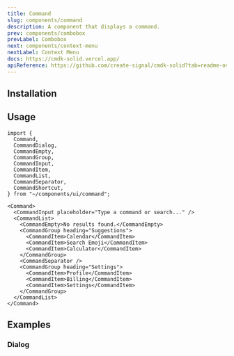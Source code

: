```yaml
---
title: Command
slug: components/command
description: A component that displays a command.
prev: components/combobox
prevLabel: Combobox
next: components/context-menu
nextLabel: Context Menu
docs: https://cmdk-solid.vercel.app/
apiReference: https://github.com/create-signal/cmdk-solid?tab=readme-ov-file#use
---
```



<PreviewTabs demoCode={CommandDemoCode}>
  <CommandDemo client:only="solid-js" />
</PreviewTabs>

## Installation

<InstallationTabs name="command" code={CommandCode} />

## Usage

```tsx
import {
  Command,
  CommandDialog,
  CommandEmpty,
  CommandGroup,
  CommandInput,
  CommandItem,
  CommandList,
  CommandSeparator,
  CommandShortcut,
} from "~/components/ui/command";
```

```tsx
<Command>
  <CommandInput placeholder="Type a command or search..." />
  <CommandList>
    <CommandEmpty>No results found.</CommandEmpty>
    <CommandGroup heading="Suggestions">
      <CommandItem>Calendar</CommandItem>
      <CommandItem>Search Emoji</CommandItem>
      <CommandItem>Calculator</CommandItem>
    </CommandGroup>
    <CommandSeparator />
    <CommandGroup heading="Settings">
      <CommandItem>Profile</CommandItem>
      <CommandItem>Billing</CommandItem>
      <CommandItem>Settings</CommandItem>
    </CommandGroup>
  </CommandList>
</Command>
```

## Examples

### Dialog

<PreviewTabs demoCode={CommandDialogCode} class="mt-4">
  <CommandDialogDemo client:only="solid-js" />
</PreviewTabs>
